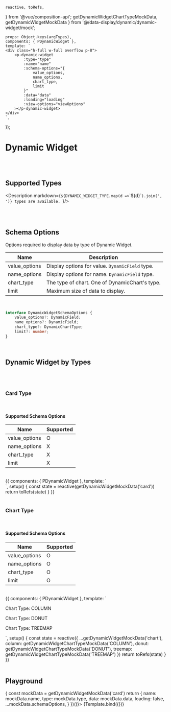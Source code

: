     reactive, toRefs,
} from '@vue/composition-api';
    getDynamicWidgetChartTypeMockData,
    getDynamicWidgetMockData
} from '@/data-display/dynamic/dynamic-widget/mock';



<Meta title='Data Display/Dynamic/Dynamic Widget'
      argTypes={getDynamicWidgetArgTypes()}
/>


    props: Object.keys(argTypes),
    components: { PDynamicWidget },
    template: `
    <div class="h-full w-full overflow p-8">
        <p-dynamic-widget
            :type="type"
            :name="name"
            :schema-options="{
                value_options,
                name_options,
                chart_type,
                limit
            }"
            :data="data"
            :loading="loading"
            :view-options="viewOptions"
        ></p-dynamic-widget>
    </div>
    `,
});


# Dynamic Widget

<br/>
<br/>

## Supported Types

<Description markdown={`
${DYNAMIC_WIDGET_TYPE.map(d => `\`${d}\``).join(', ')} types are available.
`}/>

<br/>
<br/>

## Schema Options

Options required to display data by type of Dynamic Widget.

| Name | Description |
| -- | -- |
| value_options | Display options for value. `DynamicField` type.|
| name_options | Display options for name. `DynamicField` type.|
| chart_type | The type of chart. One of DynamicChart's type.|
| limit | Maximum size of data to display. |

<br/>

```typescript
interface DynamicWidgetSchemaOptions {
    value_options?: DynamicField;
    name_options?: DynamicField;
    chart_type?: DynamicChartType;
    limit?: number;
}
```
<br/>

## Dynamic Widget by Types

<br/>
<br/>

### Card Type

<br/>

#### Supported Schema Options

| Name | Supported |
| -- | -- |
| value_options | O |
| name_options | X |
| chart_type | X |
| limit | X |

<br/>

<Canvas>
    <Story name="Card Type">
        {{
    components: { PDynamicWidget },
    template: `
    <div class="h-full w-full overflow p-8">
        <p-dynamic-widget
            type="card"
            :name="name"
            :schema-options="schemaOptions"
            :data="data"
            :loading="loading"
            :view-options="viewOptions"
        ></p-dynamic-widget>
    </div>
    `,
    setup() {
        const state = reactive(getDynamicWidgetMockData('card'))
        return toRefs(state)
    }
        }}
    </Story>
</Canvas>

<br/>
<br/>

### Chart Type

<br/>

#### Supported Schema Options

| Name | Supported |
| -- | -- |
| value_options | O |
| name_options | O|
| chart_type | O |
| limit | O |

<br/>

<Canvas>
    <Story name="Chart Type">
    {{
        components: { PDynamicWidget },
        template: `
<div class="h-full w-full overflow p-8">
        <p class="text-lg font-bold my-4">Chart Type: COLUMN</p>
        <p-dynamic-widget
            type="chart"
            :name="name"
            :schema-options="column.schemaOptions"
            :data="column.data"
            :loading="loading"
            :view-options="viewOptions"
        ></p-dynamic-widget>
        <p class="text-lg font-bold my-4">Chart Type: DONUT</p>
        <p-dynamic-widget
            type="chart"
            :name="name"
            :schema-options="donut.schemaOptions"
            :data="donut.data"
            :loading="loading"
            :view-options="viewOptions"
            style="overflow: hidden;"
        ></p-dynamic-widget>
        <p class="text-lg font-bold my-4">Chart Type: TREEMAP</p>
        <p-dynamic-widget
            type="chart"
            :name="name"
            :schema-options="treemap.schemaOptions"
            :data="treemap.data"
            :loading="loading"
            :view-options="viewOptions"
        ></p-dynamic-widget>
</div>
`,
        setup() {
            const state = reactive({
                ...getDynamicWidgetMockData('chart'),
                column: getDynamicWidgetChartTypeMockData('COLUMN'),
                donut: getDynamicWidgetChartTypeMockData('DONUT'),
                treemap: getDynamicWidgetChartTypeMockData('TREEMAP')
            })
            return toRefs(state)
        }
    }}
    </Story>
</Canvas>

<br/>
<br/>

## Playground

<Canvas>
    <Story name="Playground" args={(() => {
        const mockData = getDynamicWidgetMockData('card')
        return {
            name: mockData.name,
            type: mockData.type,
            data: mockData.data,
            loading: false,
            ...mockData.schemaOptions,
        }
    })()}>
        {Template.bind({})}
    </Story>
</Canvas>

<ArgsTable story="Playground"/>
